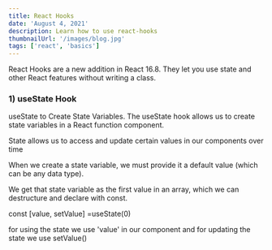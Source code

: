 ```yaml
---
title: React Hooks
date: 'August 4, 2021'
description: Learn how to use react-hooks
thumbnailUrl: '/images/blog.jpg'
tags: ['react', 'basics']
---
```


React Hooks are a new addition in React 16.8. They let you use state and other React features without writing a class.

### 1) useState Hook

useState to Create State Variables. The useState hook allows us to create state variables in a React function component.

State allows us to access and update certain values in our components over time

When we create a state variable, we must provide it a default value (which can be any data type).

We get that state variable as the first value in an array, which we can destructure and declare with const.

const [value, setValue] =useState(0)

for using the state we use 'value' in our component and for updating the state we use setValue() 
